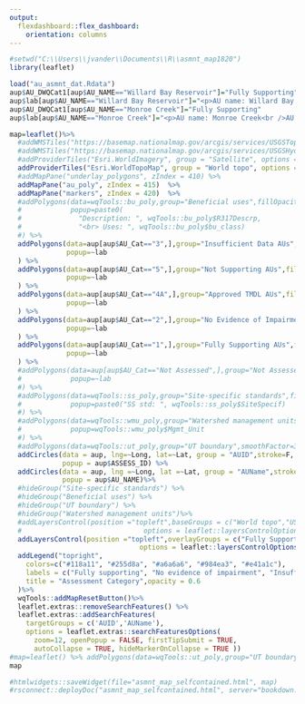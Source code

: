 ```yaml
---
output: 
  flexdashboard::flex_dashboard:
    orientation: columns
---
```



<style>
body {
  padding-top:0px
}
.navbar{
  visibility: hidden
}
</style>


<style type="text/css">
.main-container {
  max-width: 1800px;
  margin-left: auto;
  margin-right: auto;
}
.reveal section img{
  border-color:#000;
}
</style>


```r
#setwd("C:\\Users\\jvander\\Documents\\R\\asmnt_map1820")
library(leaflet)

load("au_asmnt_dat.Rdata")
aup$AU_DWQCat1[aup$AU_NAME=="Willard Bay Reservoir"]="Fully Supporting"
aup$lab[aup$AU_NAME=="Willard Bay Reservoir"]="<p>AU name: Willard Bay Reservoir<br />AU ID: UT-L-16020102-004_00<br />Assessment: Fully Supporting<br />Not Supporting Parameters: NA<br />Approved TMDL Parameters: NA<br />TMDL ID: NA"
aup$AU_DWQCat1[aup$AU_NAME=="Monroe Creek"]="Fully Supporting"
aup$lab[aup$AU_NAME=="Monroe Creek"]="<p>AU name: Monroe Creek<br />AU ID: UT16030003-013_00<br />Assessment: Fully Supporting<br />Not Supporting Parameters: NA<br />Approved TMDL Parameters: NA<br />TMDL ID: NA"

map=leaflet()%>%
  #addWMSTiles("https://basemap.nationalmap.gov/arcgis/services/USGSTopo/MapServer/WmsServer", group = "USGS topo", options = providerTileOptions(updateWhenZooming = FALSE,updateWhenIdle = TRUE), layers = "0") %>%
  #addWMSTiles("https://basemap.nationalmap.gov/arcgis/services/USGSHydroCached/MapServer/WmsServer", group = "Hydrography", options = providerTileOptions(updateWhenZooming = FALSE,updateWhenIdle = TRUE), layers = "0") %>%
  #addProviderTiles("Esri.WorldImagery", group = "Satellite", options = providerTileOptions(updateWhenZooming = FALSE,updateWhenIdle = TRUE)) %>%
  addProviderTiles("Esri.WorldTopoMap", group = "World topo", options = providerTileOptions(updateWhenZooming = FALSE,updateWhenIdle = TRUE)) %>%
  #addMapPane("underlay_polygons", zIndex = 410) %>%
  addMapPane("au_poly", zIndex = 415)  %>%
  addMapPane("markers", zIndex = 420)  %>%
  #addPolygons(data=wqTools::bu_poly,group="Beneficial uses",fillOpacity = 0.1,weight=3,color="green", options = pathOptions(pane = "underlay_polygons"),
  #            popup=paste0(
  #              "Description: ", wqTools::bu_poly$R317Descrp,
  #              "<br> Uses: ", wqTools::bu_poly$bu_class)
  #) %>% 
  addPolygons(data=aup[aup$AU_Cat=="3",],group="Insufficient Data AUs",fillOpacity = 0.3,weight=2,color="#a6a6a6", options = pathOptions(pane = "au_poly"),
              popup=~lab
  ) %>% 
  addPolygons(data=aup[aup$AU_Cat=="5",],group="Not Supporting AUs",fillOpacity = 0.3,weight=2,color="#e41a1c", options = pathOptions(pane = "au_poly"),
              popup=~lab
  ) %>% 
  addPolygons(data=aup[aup$AU_Cat=="4A",],group="Approved TMDL AUs",fillOpacity = 0.3,weight=2,color="#984ea3", options = pathOptions(pane = "au_poly"),
              popup=~lab
  ) %>% 
  addPolygons(data=aup[aup$AU_Cat=="2",],group="No Evidence of Impairment AUs",fillOpacity = 0.3,weight=2,color="#255d8a", options = pathOptions(pane = "au_poly"),
              popup=~lab
  ) %>% 
  addPolygons(data=aup[aup$AU_Cat=="1",],group="Fully Supporting AUs",fillOpacity = 0.3,weight=2,color="#118a11", options = pathOptions(pane = "au_poly"),
              popup=~lab
  ) %>% 
  #addPolygons(data=aup[aup$AU_Cat=="Not Assessed",],group="Not Assessed AUs",fillOpacity = 0,weight=2,color="black", options = pathOptions(pane = "au_poly"),
  #            popup=~lab
  #) %>% 
  #addPolygons(data=wqTools::ss_poly,group="Site-specific standards",fillOpacity = 0.1,weight=3,color="blue", options = pathOptions(pane = "underlay_polygons"),
  #            popup=paste0("SS std: ", wqTools::ss_poly$SiteSpecif)
  #) %>%
  #addPolygons(data=wqTools::wmu_poly,group="Watershed management units",fillOpacity = 0.1,weight=3,color="red", options = pathOptions(pane = "underlay_polygons"),
  #            popup=wqTools::wmu_poly$Mgmt_Unit
  #) %>%
  #addPolygons(data=wqTools::ut_poly,group="UT boundary",smoothFactor=3,fillOpacity = 0.2,weight=2,color="purple", options = pathOptions(pane = "underlay_polygons")) %>%
  addCircles(data = aup, lng=~Long, lat=~Lat, group = "AUID",stroke=F, fill=F, label=~ASSESS_ID,
             popup = aup$ASSESS_ID) %>%
  addCircles(data = aup, lng =~Long, lat =~Lat, group = "AUName",stroke=F, fill=F, label=~AU_NAME,
             popup = aup$AU_NAME)%>%
  #hideGroup("Site-specific standards") %>%
  #hideGroup("Beneficial uses") %>%
  #hideGroup("UT boundary") %>%
  #hideGroup("Watershed management units")%>%
  #addLayersControl(position ="topleft",baseGroups = c("World topo","USGS topo", "Hydrography", "Satellite"),overlayGroups = c("Fully Supporting AUs","No Evidence of Impairment AUs","Insufficient Data AUs","Approved TMDL AUs","Not Supporting AUs","Not Assessed AUs","Beneficial uses", "Site-specific standards", "Watershed management units", "UT boundary"),
  #                              options = leaflet::layersControlOptions(collapsed = TRUE, autoZIndex=FALSE))%>%
  addLayersControl(position ="topleft",overlayGroups = c("Fully Supporting AUs","No Evidence of Impairment AUs","Insufficient Data AUs","Approved TMDL AUs","Not Supporting AUs","Not Assessed AUs"),
                                options = leaflet::layersControlOptions(collapsed = TRUE, autoZIndex=FALSE))%>%
  addLegend("topright", 
	colors=c("#118a11", "#255d8a", "#a6a6a6", "#984ea3", "#e41a1c"), 
	labels = c("Fully supporting", "No evidence of impairment", "Insufficient data", "Approved TMDL", "Not supporting"),
	title = "Assessment Category",opacity = 0.6
  )%>%
  wqTools::addMapResetButton()%>%
  leaflet.extras::removeSearchFeatures() %>% 
  leaflet.extras::addSearchFeatures(
    targetGroups = c('AUID','AUName'),
    options = leaflet.extras::searchFeaturesOptions(
      zoom=12, openPopup = FALSE, firstTipSubmit = TRUE,
      autoCollapse = TRUE, hideMarkerOnCollapse = TRUE ))
#map=leaflet() %>% addPolygons(data=wqTools::ut_poly,group="UT boundary",smoothFactor=3,fillOpacity = 0.2,weight=2,color="purple")
map

#htmlwidgets::saveWidget(file="asmnt_map_selfcontained.html", map)
#rsconnect::deployDoc("asmnt_map_selfcontained.html", server="bookdown.org", appName="IR 2018/2020 assessment map")

```





